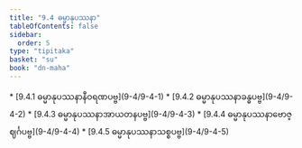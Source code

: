 ```yaml
---
title: "9.4 ဓမ္မာနုပဿနာ"
tableOfContents: false
sidebar:
  order: 5
type: "tipitaka"
basket: "su"
book: "dn-maha"
---
```



<DynamicBreadcrumb />



<TableOfContents book="dn-maha" section="9.4">
* [9.4.1 ဓမ္မာနုပဿနာနီဝရဏပဗ္ဗ](9-4/9-4-1)
* [9.4.2 ဓမ္မာနုပဿနာခန္ဓပဗ္ဗ](9-4/9-4-2)
* [9.4.3 ဓမ္မာနုပဿနာအာယတနပဗ္ဗ](9-4/9-4-3)
* [9.4.4 ဓမ္မာနုပဿနာဗောဇ္ဈင်္ဂပဗ္ဗ](9-4/9-4-4)
* [9.4.5 ဓမ္မာနုပဿနာသစ္စပဗ္ဗ](9-4/9-4-5)
</TableOfContents>
